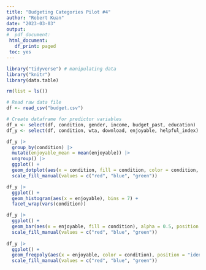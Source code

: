 ```yaml
---
title: "Budgeting Categories Pilot #4"
author: "Robert Kuan"
date: "2023-03-03"
output:
#  pdf_document: 
 html_document:
   df_print: paged
 toc: yes
---
```


```r
library("tidyverse") # manipulating data
library("knitr") 
library(data.table)

rm(list = ls())
```

```r

# Read raw data file
df <- read_csv("budget.csv")

# Create dataframe for predictor variables
df_x <- select(df, condition, gender, income, budget_past, education)
df_y <- select(df, condition, wta, download, enjoyable, helpful_index)

df_y |>
  group_by(condition) |>
  mutate(enjoyable_mean = mean(enjoyable)) |>
  ungroup() |>
  ggplot() +
  geom_dotplot(aes(x = condition, fill = condition, color = condition, y = enjoyable), binaxis = 'y', dotsize = 0.2) +
  scale_fill_manual(values = c("red", "blue", "green"))

df_y |>
  ggplot() +
  geom_histogram(aes(x = enjoyable), bins = 7) +
  facet_wrap(vars(condition))

df_y |>
  ggplot() +
  geom_bar(aes(x = enjoyable, fill = condition), alpha = 0.5, position = "dodge") +
  scale_fill_manual(values = c("red", "blue", "green"))
  
df_y |>
  ggplot() +
  geom_freqpoly(aes(x = enjoyable, color = condition), position = "identity", bins = 7) +
  scale_fill_manual(values = c("red", "blue", "green"))



```
